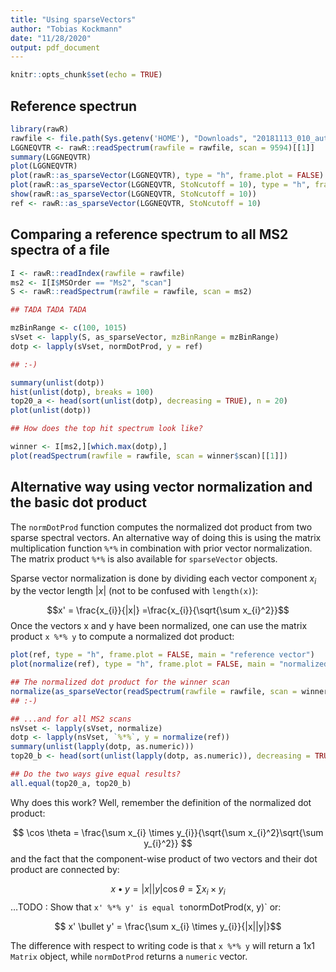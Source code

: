 ```yaml
---
title: "Using sparseVectors"
author: "Tobias Kockmann"
date: "11/28/2020"
output: pdf_document
---
```


```r
knitr::opts_chunk$set(echo = TRUE)
```

## Reference spectrun

```r
library(rawR)
rawfile <- file.path(Sys.getenv('HOME'), "Downloads", "20181113_010_autoQC01.raw")
LGGNEQVTR <- rawR::readSpectrum(rawfile = rawfile, scan = 9594)[[1]]
summary(LGGNEQVTR)
plot(LGGNEQVTR)
plot(rawR::as_sparseVector(LGGNEQVTR), type = "h", frame.plot = FALSE)
plot(rawR::as_sparseVector(LGGNEQVTR, StoNcutoff = 10), type = "h", frame.plot = FALSE)
show(rawR::as_sparseVector(LGGNEQVTR, StoNcutoff = 10))
ref <- rawR::as_sparseVector(LGGNEQVTR, StoNcutoff = 10)
```


## Comparing a reference spectrum to all MS2 spectra of a file

```r
I <- rawR::readIndex(rawfile = rawfile)
ms2 <- I[I$MSOrder == "Ms2", "scan"]
S <- rawR::readSpectrum(rawfile = rawfile, scan = ms2)

## TADA TADA TADA

mzBinRange <- c(100, 1015)
sVset <- lapply(S, as_sparseVector, mzBinRange = mzBinRange)
dotp <- lapply(sVset, normDotProd, y = ref)

## :-)

summary(unlist(dotp))
hist(unlist(dotp), breaks = 100)
top20_a <- head(sort(unlist(dotp), decreasing = TRUE), n = 20)
plot(unlist(dotp))

## How does the top hit spectrum look like?

winner <- I[ms2,][which.max(dotp),]
plot(readSpectrum(rawfile = rawfile, scan = winner$scan)[[1]])
```

## Alternative way using vector normalization and the basic dot product

The `normDotProd` function computes the normalized dot product from two sparse spectral vectors. An alternative way of doing this is using the matrix multiplication function `%*%` in combination with prior vector normalization. The matrix product `%*%` is also available for `sparseVector` objects.

Sparse vector normalization is done by dividing each vector component $x_{i}$ by the vector length $|x|$ (not to be confused with `length(x)`):

$$x' = \frac{x_{i}}{|x|}  =\frac{x_{i}}{\sqrt{\sum x_{i}^2}}$$
Once the vectors x and y have been normalized, one can use the matrix product `x %*% y` to compute a normalized dot product:

```r
plot(ref, type = "h", frame.plot = FALSE, main = "reference vector")
plot(normalize(ref), type = "h", frame.plot = FALSE, main = "normalized reference vector")

## The normalized dot product for the winner scan
normalize(as_sparseVector(readSpectrum(rawfile = rawfile, scan = winner$scan)[[1]], mzBinRange = mzBinRange)) %*% normalize(ref)
## :-)

## ...and for all MS2 scans
nsVset <- lapply(sVset, normalize)
dotp <- lapply(nsVset, `%*%`, y = normalize(ref))
summary(unlist(lapply(dotp, as.numeric)))
top20_b <- head(sort(unlist(lapply(dotp, as.numeric)), decreasing = TRUE), n = 20)

## Do the two ways give equal results?
all.equal(top20_a, top20_b)
```

Why does this work? Well, remember the definition of the normalized dot product:

$$ \cos \theta = \frac{\sum x_{i} \times y_{i}}{\sqrt{\sum x_{i}^2}\sqrt{\sum y_{i}^2}} $$
and the fact that the component-wise product of two vectors and their dot product are connected by:

$$ x \bullet y = |x||y| \cos \theta = \sum x_{i} \times y_{i}$$
...TODO : Show that `x' %*% y' is equal to `normDotProd(x, y)` or:

$$ x' \bullet y' = \frac{\sum x_{i} \times y_{i}}{|x||y|}$$ 

The difference with respect to writing code is that `x %*% y` will return a 1x1 `Matrix` object, while `normDotProd` returns a `numeric` vector.
